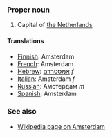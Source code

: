===Proper noun===
#Capital of [[The Netherlands|the Netherlands]]

====Translations====
*[[Finnish]]: Amsterdam
*[[French]]: Amsterdam
*[[Hebrew]]: [[אמסטרדם]] ''f''
*[[Italian]]: Amsterdam ''f''
*[[Russian]]: Амстердам ''m''
*[[Spanish]]: Amsterdam

===See also===
*[[w:Amsterdam|Wikipedia page on Amsterdam]]